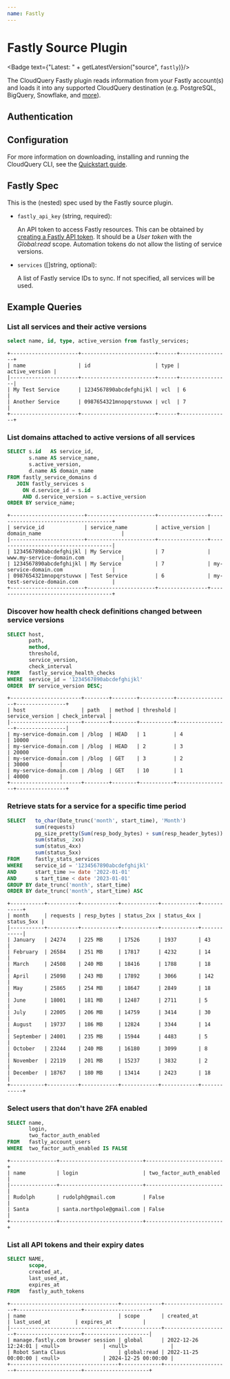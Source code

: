```yaml
---
name: Fastly
---
```

# Fastly Source Plugin


<Badge text={"Latest: " + getLatestVersion("source", `fastly`)}/>

The CloudQuery Fastly plugin reads information from your Fastly account(s) and loads it into any supported CloudQuery destination (e.g. PostgreSQL, BigQuery, Snowflake, and [more](/docs/plugins/destinations/overview)).

## Authentication

<Authentication />

## Configuration

<Configuration />

For more information on downloading, installing and running the CloudQuery CLI, see the [Quickstart guide](/docs/quickstart).

## Fastly Spec

This is the (nested) spec used by the Fastly source plugin.

- `fastly_api_key` (string, required):
   
  An API token to access Fastly resources. This can be obtained by [creating a Fastly API token](https://docs.fastly.com/en/guides/using-api-tokens). It should be a *User token* with the *Global:read* scope. Automation tokens do not allow the listing of service versions.

- `services` ([]string, optional):

  A list of Fastly service IDs to sync. If not specified, all services will be used.

## Example Queries

### List all services and their active versions

```sql copy
select name, id, type, active_version from fastly_services;
```

```text copy
+----------------------+------------------------+------+----------------+
| name                 | id                     | type | active_version |
|----------------------+------------------------+------+----------------|
| My Test Service      | 1234567890abcdefghijkl | vcl  | 6              |
| Another Service      | 0987654321mnopqrstuvwx | vcl  | 7              |
+----------------------+------------------------+------+----------------+
```

### List domains attached to active versions of all services

```sql copy
SELECT s.id   AS service_id,
       s.name AS service_name,
       s.active_version,
       d.name AS domain_name
FROM fastly_service_domains d
   JOIN fastly_services s
     ON d.service_id = s.id
     AND d.service_version = s.active_version
ORDER BY service_name;
```

```text copy
+------------------------+----------------------+----------------+--------------------------------------+
| service_id             | service_name         | active_version | domain_name                          |
|------------------------+----------------------+----------------+--------------------------------------|
| 1234567890abcdefghijkl | My Service           | 7              | www.my-service-domain.com            |
| 1234567890abcdefghijkl | My Service           | 7              | my-service-domain.com                |
| 0987654321mnopqrstuvwx | Test Service         | 6              | my-test-service-domain.com           |
+------------------------+----------------------+----------------+--------------------------------------+
```

### Discover how health check definitions changed between service versions

```sql copy
SELECT host,
       path,
       method,
       threshold,
       service_version,
       check_interval
FROM   fastly_service_health_checks
WHERE  service_id = '1234567890abcdefghijkl'
ORDER  BY service_version DESC; 
```

```text copy
+-----------------------+--------+--------+-----------+-----------------+----------------+
| host                  | path   | method | threshold | service_version | check_interval |
|-----------------------+--------+--------+-----------+-----------------+----------------|
| my-service-domain.com | /blog  | HEAD   | 1         | 4               | 10000          |
| my-service-domain.com | /blog  | HEAD   | 2         | 3               | 20000          |
| my-service-domain.com | /blog  | GET    | 3         | 2               | 30000          |
| my-service-domain.com | /blog  | GET    | 10        | 1               | 40000          |
+-----------------------+--------+--------+-----------+-----------------+----------------+
```

### Retrieve stats for a service for a specific time period

```sql copy
SELECT   to_char(Date_trunc('month', start_time), 'Month')             AS month,
         sum(requests)                                                 AS requests,
         pg_size_pretty(Sum(resp_body_bytes) + sum(resp_header_bytes)) AS resp_bytes,
         sum(status_ 2xx)                                              AS status_2xx,
         sum(status_4xx)                                               AS status_4xx,
         sum(status_5xx)                                               AS status_5xx
FROM     fastly_stats_services
WHERE    service_id = '1234567890abcdefghijkl'
AND      start_time >= date '2022-01-01'
AND      s tart_time < date '2023-01-01'
GROUP BY date_trunc('month', start_time)
ORDER BY date_trunc('month', start_time) ASC
```

```text copy
+-----------+----------+------------+------------+------------+------------+
| month     | requests | resp_bytes | status_2xx | status_4xx | status_5xx |
|-----------+----------+------------+------------+------------+------------|
| January   | 24274    | 225 MB     | 17526      | 1937       | 43         |
| February  | 26584    | 251 MB     | 17817      | 4232       | 14         |
| March     | 24508    | 240 MB     | 18416      | 1788       | 18         |
| April     | 25098    | 243 MB     | 17892      | 3066       | 142        |
| May       | 25865    | 254 MB     | 18647      | 2849       | 18         |
| June      | 18001    | 181 MB     | 12487      | 2711       | 5          |
| July      | 22005    | 206 MB     | 14759      | 3414       | 30         |
| August    | 19737    | 186 MB     | 12824      | 3344       | 14         |
| September | 24001    | 235 MB     | 15944      | 4483       | 5          |
| October   | 23244    | 240 MB     | 16180      | 3099       | 8          |
| November  | 22119    | 201 MB     | 15237      | 3832       | 2          |
| December  | 18767    | 180 MB     | 13414      | 2423       | 18         |
+-----------+----------+------------+------------+------------+------------+
```

### Select users that don't have 2FA enabled

```sql copy
SELECT name,
       login,
       two_factor_auth_enabled
FROM   fastly_account_users
WHERE  two_factor_auth_enabled IS FALSE
```

```text copy
+---------------+---------------------------+-------------------------+
| name          | login                     | two_factor_auth_enabled |
|---------------+---------------------------+-------------------------|
| Rudolph       | rudolph@gmail.com         | False                   |
| Santa         | santa.northpole@gmail.com | False                   |
+---------------+---------------------------+-------------------------+
```

### List all API tokens and their expiry dates

```sql copy
SELECT NAME,
       scope,
       created_at,
       last_used_at,
       expires_at
FROM   fastly_auth_tokens 
```

```text copy
+-----------------------------------+-------------+---------------------+---------------------+---------------------+
| name                              | scope       | created_at          | last_used_at        | expires_at          |
|-----------------------------------+-------------+---------------------+---------------------+---------------------|
| manage.fastly.com browser session | global      | 2022-12-26 12:24:01 | <null>              | <null>              |
| Robot Santa Claus                 | global:read | 2022-11-25 00:00:00 | <null>              | 2024-12-25 00:00:00 |
+-----------------------------------+-------------+---------------------+---------------------+---------------------+
```